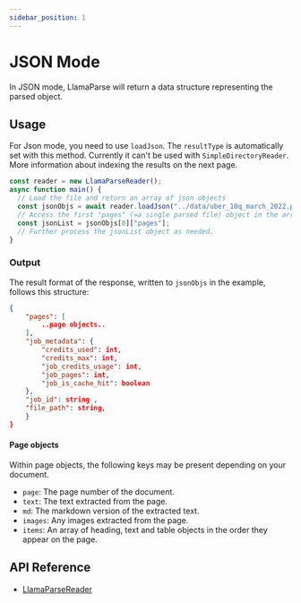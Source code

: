 ```yaml
---
sidebar_position: 1
---
```


# JSON Mode

In JSON mode, LlamaParse will return a data structure representing the parsed object.

## Usage

For Json mode, you need to use `loadJson`. The `resultType` is automatically set with this method. Currently it can't be used with `SimpleDirectoryReader`.
More information about indexing the results on the next page.

```ts
const reader = new LlamaParseReader();
async function main() {
  // Load the file and return an array of json objects
  const jsonObjs = await reader.loadJson("../data/uber_10q_march_2022.pdf");
  // Access the first "pages" (=a single parsed file) object in the array
  const jsonList = jsonObjs[0]["pages"];
  // Further process the jsonList object as needed.
}
```

### Output

The result format of the response, written to `jsonObjs` in the example, follows this structure:

```json
{
    "pages": [
        ..page objects..
    ],
    "job_metadata": {
        "credits_used": int,
        "credits_max": int,
        "job_credits_usage": int,
        "job_pages": int,
        "job_is_cache_hit": boolean
    },
    "job_id": string ,
    "file_path": string,
    }
}
```

#### Page objects

Within page objects, the following keys may be present depending on your document.

- `page`: The page number of the document.
- `text`: The text extracted from the page.
- `md`: The markdown version of the extracted text.
- `images`: Any images extracted from the page.
- `items`: An array of heading, text and table objects in the order they appear on the page.

## API Reference

- [LlamaParseReader](../../../api/classes/LlamaParseReader.md)
